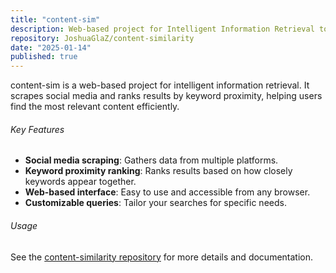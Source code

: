 ```yaml
---
title: "content-sim"
description: Web-based project for Intelligent Information Retrieval to scrapes social media, ranks results by keyword proximity.
repository: JoshuaGlaZ/content-similarity
date: "2025-01-14"
published: true
---
```


content-sim is a web-based project for intelligent information retrieval. It scrapes social media and ranks results by keyword proximity, helping users find the most relevant content efficiently.

###### Key Features
- **Social media scraping**: Gathers data from multiple platforms.
- **Keyword proximity ranking**: Ranks results based on how closely keywords appear together.
- **Web-based interface**: Easy to use and accessible from any browser.
- **Customizable queries**: Tailor your searches for specific needs.

###### Usage
See the [content-similarity repository](https://github.com/JoshuaGlaZ/content-similarity) for more details and documentation.

